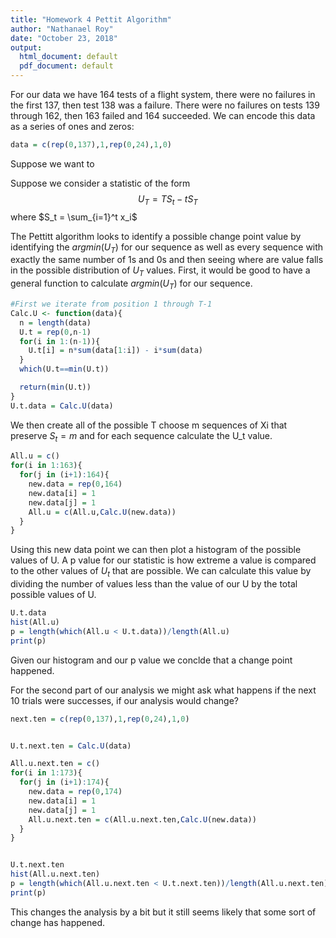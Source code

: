 ```yaml
---
title: "Homework 4 Pettit Algorithm"
author: "Nathanael Roy"
date: "October 23, 2018"
output:
  html_document: default
  pdf_document: default
---
```

For our data we have 164 tests of a flight system, there were no failures in the first 137, then test 138 was a failure. There were no failures on tests 139 through 162, then 163 failed and 164 succeeded. We can encode this data as a series of ones and zeros:
```r
data = c(rep(0,137),1,rep(0,24),1,0)
```
Suppose we want to 


 Suppose we consider a statistic of the form 
 $$U_T = T S_t - tS_T$$
where $S_t = \sum_{i=1}^t x_i$

The Pettitt algorithm looks to identify a possible change point value by identifying the $argmin(U_T)$ for our sequence as well as every sequence with exactly the same number of 1s and 0s and then seeing where are value falls in the possible distribution of $U_T$ values. First, it would be good to have a general function to calculate $argmin(U_T)$ for our sequence. 

```r
#First we iterate from position 1 through T-1
Calc.U <- function(data){
  n = length(data)
  U.t = rep(0,n-1)
  for(i in 1:(n-1)){
    U.t[i] = n*sum(data[1:i]) - i*sum(data)
  }
  which(U.t==min(U.t))

  return(min(U.t))
}
U.t.data = Calc.U(data)
```


We then create all of the possible T choose m sequences of Xi that preserve $S_t = m$ and for each sequence calculate the U_t value.


```r
All.u = c()
for(i in 1:163){
  for(j in (i+1):164){
    new.data = rep(0,164)
    new.data[i] = 1
    new.data[j] = 1
    All.u = c(All.u,Calc.U(new.data))
  }
}
```
Using this new data point we can then plot a histogram of the possible values of U. A p value for our statistic is how extreme a value is compared to the other values of $U_t$ that are possible. We can calculate this value by dividing the number of values less than the value of our U by the total possible values of U.


```r
U.t.data
hist(All.u)
p = length(which(All.u < U.t.data))/length(All.u)
print(p)
```
Given our histogram and our p value we conclde that a change point happened. 

For the second part of our analysis we might ask what happens if the next 10 trials were successes, if our analysis would change?
```r
next.ten = c(rep(0,137),1,rep(0,24),1,0)


U.t.next.ten = Calc.U(data)

All.u.next.ten = c()
for(i in 1:173){
  for(j in (i+1):174){
    new.data = rep(0,174)
    new.data[i] = 1
    new.data[j] = 1
    All.u.next.ten = c(All.u.next.ten,Calc.U(new.data))
  }
}


U.t.next.ten
hist(All.u.next.ten)
p = length(which(All.u.next.ten < U.t.next.ten))/length(All.u.next.ten)
print(p)
```
This changes the analysis by a bit but it still seems likely that some sort of change has happened.






